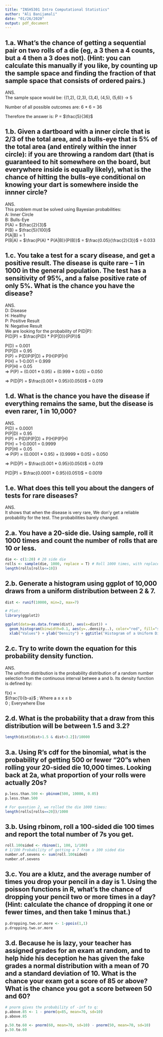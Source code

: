 ---
title: "INSH5301 Intro Computational Statistics"
author: "Ali Banijamali"
date: "01/26/2020"
output: pdf_document
---

  
## 1.a. What’s the chance of getting a sequential pair on two rolls of a die (eg, a 3 then a 4 counts, but a 4 then a 3 does not). (Hint: you can calculate this manually if you like, by counting up the sample space and finding the fraction of that sample space that consists of ordered pairs.)

ANS.  
The sample space would be:
{(1,2), (2,3), (3,4), (4,5), (5,6)} -> 5

Number of all possible outcomes are:
6 * 6 = 36

Therefore the answer is:
P = $\frac{5}{36}$


## 1.b. Given a dartboard with a inner circle that is 2/3 of the total area, and a bulls-eye that is 5% of the total area (and entirely within the inner circle): if you are throwing a random dart (that is guaranteed to hit somewhere on the board, but everywhere inside is equally likely), what is the chance of hitting the bulls-eye conditional on knowing your dart is somewhere inside the innner circle?

ANS.  
This problem must be solved using Bayesian probabilities:  
A: Inner Circle  
B: Bulls-Eye  
P(A) = $\frac{2}{3}$  
P(B) = $\frac{5}{100}$  
P(A|B) = 1  
P(B|A) = $\frac{P(A) * P(A|B)}{P(B)}$ = $\frac{0.05}{\frac{2}{3}}$ = 0.033  
  
  
## 1.c. You take a test for a scary disease, and get a positive result. The disease is quite rare – 1 in 1000 in the general population. The test has a sensitivity of 95%, and a false positive rate of only 5%. What is the chance you have the disease?

ANS.  
D: Disease  
H: Healthy  
P: Positive Result  
N: Negative Result  
We are looking for the probability of P(D|P):  
P(D|P) = $\frac{P(D) * P(P|D)}{P(P)}$  


P(D) = 0.001  
P(P|D) = 0.95  
P(P) = P(D)P(P|D) + P(H)P(P|H)  
P(H) = 1-0.001 = 0.999  
P(P|H) = 0.05  
=> P(P) = (0.001 * 0.95) + (0.999 * 0.05) = 0.050  

=> P(D|P) = $\frac{0.001 * 0.95}{0.050}$ = 0.019  
  
  
## 1.d. What is the chance you have the disease if everything remains the same, but the disease is even rarer, 1 in 10,000?

ANS.  
P(D) = 0.0001  
P(P|D) = 0.95  
P(P) = P(D)P(P|D) + P(H)P(P|H)  
P(H) = 1-0.0001 = 0.9999  
P(P|H) = 0.05  
=> P(P) = (0.0001 * 0.95) + (0.9999 * 0.05) = 0.050  
  
=> P(D|P) = $\frac{0.001 * 0.95}{0.050}$ = 0.019  
  
P(D|P) = $\frac{0.0001 * 0.95}{0.051}$ = 0.0019  
  
  
## 1.e. What does this tell you about the dangers of tests for rare diseases?

ANS.  
It shows that when the disease is very rare, We don'y get a reliable probability for the test. The probabilities barely changed.
  
  
## 2.a. You have a 20-side die. Using sample, roll it 1000 times and count the number of rolls that are 10 or less.
```{r, echo=T, message=F, warning=F}
die <- c(1:20) # 20 side die
rolls <- sample(die, 1000, replace = T) # Roll 1000 times, with replacement
length(rolls[rolls<=10])
```
  
  
## 2.b. Generate a histogram using ggplot of 10,000 draws from a uniform distribution between 2 & 7.
```{r, echo=T, message=F, warning=F}
dist <- runif(10000, min=2, max=7)

# Plot:
library(ggplot2)

ggplot(data=as.data.frame(dist), aes(x=dist)) +
  geom_histogram(binwidth=0.1, aes(y=..density..), color="red", fill="salmon") +
  xlab("Values") + ylab("Density") + ggtitle('Histogram of a Uniform Distribution') 
```
  
  
## 2.c. Try to write down the equation for this probability density function.

ANS.  
The unifrom distribution is the probability distribution of a random number selection from the continuous interval betwee a and b. Its density function is defined by:  
  
f(x) =  
$\frac{1}{b-a}$   ; Where a $\leq$ x $\leq$ b  
0               ; Everywhere Else  
  
  
## 2.d. What is the probability that a draw from this distribution will be between 1.5 and 3.2?
```{r, echo=T, message=F, warning=F}
length(dist[dist>1.5 & dist<3.2])/10000
```
  
  
## 3.a. Using R’s cdf for the binomial, what is the probability of getting 500 or fewer “20”s when rolling your 20-sided die 10,000 times. Looking back at 2a, what proportion of your rolls were actually 20s?
```{r, echo=T, message=F, warning=F}
p.less.than.500 <- pbinom(500, 10000, 0.05)
p.less.than.500

# For question 2, we rolled the die 1000 times:
length(rolls[rolls==20])/1000
```
  
  
## 3.b. Using rbinom, roll a 100-sided die 100 times and report the total number of 7s you get.
```{r, echo=T, message=F, warning=F}
roll.100sided <- rbinom(1, 100, 1/100)
# 1/100 Probability of getting a 7 from a 100 sided die
number.of.sevens <- sum(roll.100sided)
number.of.sevens
```
  
  
## 3.c. You are a klutz, and the average number of times you drop your pencil in a day is 1. Using the poisson functions in R, what’s the chance of dropping your pencil two or more times in a day? (Hint: calculate the chance of dropping it one or fewer times, and then take 1 minus that.)
```{r, echo=T, message=F, warning=F}
p.dropping.two.or.more <- 1-ppois(1,1)
p.dropping.two.or.more
```
  
  
## 3.d. Because he is lazy, your teacher has assigned grades for an exam at random, and to help hide his deception he has given the fake grades a normal distribution with a mean of 70 and a standard deviation of 10. What is the chance your exam got a score of 85 or above? What is the chance you got a score between 50 and 60?
```{r, echo=T, message=F, warning=F}
# pnorm gives the probability of -inf to q:
p.above.85 <- 1 - pnorm(q=85, mean=70, sd=10)
p.above.85

p.50.to.60 <- pnorm(60, mean=70, sd=10) - pnorm(50, mean=70, sd=10)
p.50.to.60
```
